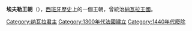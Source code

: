 {{Multiple issues|
{{Expand language|1=en|time=2020-10-11T09:41:51+00:00}}
{{Unreferenced|time=2020-10-11T09:41:51+00:00}}
}}
{{Royal house|
|surname       = 埃夫勒王朝
|coat of arms  = [[Image:Blason_ville_fr_Mortain_(Manche).svg|140 px]]
|country       = [[西班牙|西班牙]]
|titles        = [[納瓦拉君主列表|納瓦拉國王/女王]]
|founder       = [[埃夫勒的路易|埃夫勒的路易]]
|final ruler   = [[布蘭卡一世|布蘭卡一世]]
|founding year = 1298年
|dissolution   = 1441年
}}
'''埃夫勒王朝'''（{{lang-es|Casa de Évreux}}），[[西班牙歷史|西班牙歷史]]上的一個王朝，曾統治[[納瓦拉王國|納瓦拉王國]]。

{{歐洲各國王室|西歐}}
{{Authority control}}

[[Category:纳瓦拉君主|Category:纳瓦拉君主]]
[[Category:1300年代法國建立|Category:1300年代法國建立]]
[[Category:1440年代廢除|Category:1440年代廢除]]
